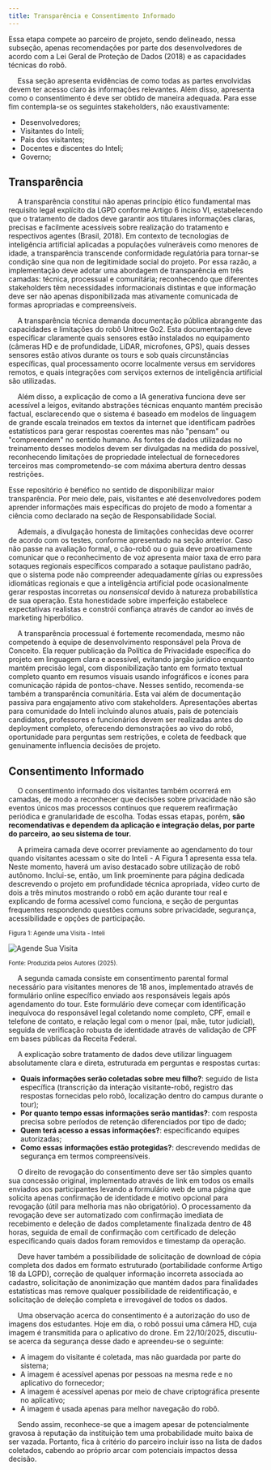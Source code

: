 ```yaml
---
title: Transparência e Consentimento Informado
---
```


<Callout title="Aviso" type="warning">
  Essa etapa compete ao parceiro de projeto, sendo delineado, nessa subseção, apenas recomendações por parte dos desenvolvedores de acordo com a Lei Geral de Proteção de Dados (2018) e as capacidades técnicas do robô.
</Callout>

&emsp; Essa seção apresenta evidências de como todas as partes envolvidas devem ter acesso claro às informações relevantes. Além disso, apresenta como o consentimento é deve ser obtido de maneira adequada. Para esse fim contempla-se os seguintes stakeholders, não exaustivamente:
- Desenvolvedores;
- Visitantes do Inteli;
- Pais dos visitantes;
- Docentes e discentes do Inteli;
- Governo;

## Transparência

&emsp; A transparência constitui não apenas princípio ético fundamental mas requisito legal explícito da LGPD conforme Artigo 6 inciso VI, estabelecendo que o tratamento de dados deve garantir aos titulares informações claras, precisas e facilmente acessíveis sobre realização do tratamento e respectivos agentes (Brasil, 2018). Em contexto de tecnologias de inteligência artificial aplicadas a populações vulneráveis como menores de idade, a transparência transcende conformidade regulatória para tornar-se condição sine qua non de legitimidade social do projeto. Por essa razão, a implementação deve adotar uma abordagem de transparência em três camadas: técnica, processual e comunitária; reconhecendo que diferentes stakeholders têm necessidades informacionais distintas e que informação deve ser não apenas disponibilizada mas ativamente comunicada de formas apropriadas e compreensíveis.

&emsp; A transparência técnica demanda documentação pública abrangente das capacidades e limitações do robô Unitree Go2. Esta documentação deve especificar claramente quais sensores estão instalados no equipamento (câmeras HD e de profundidade, LiDAR, microfones, GPS), quais desses sensores estão ativos durante os tours e sob quais circunstâncias específicas, qual processamento ocorre localmente versus em servidores remotos, e quais integrações com serviços externos de inteligência artificial são utilizadas. 

&emsp; Além disso, a explicação de como a IA generativa funciona deve ser acessível a leigos, evitando abstrações técnicas enquanto mantém precisão factual, esclarecendo que o sistema é baseado em modelos de linguagem de grande escala treinados em textos da internet que identificam padrões estatísticos para gerar respostas coerentes mas não "pensam" ou "compreendem" no sentido humano. As fontes de dados utilizadas no treinamento desses modelos devem ser divulgadas na medida do possível, reconhecendo limitações de propriedade intelectual de fornecedores terceiros mas comprometendo-se com máxima abertura dentro dessas restrições. 

<Callout title="Dica" type="tip">
  Esse repositório é benéfico no sentido de disponibilizar maior transparência. Por meio dele, pais, visitantes e até desenvolvedores podem aprender informações mais específicas do projeto de modo a fomentar a ciência como declarado na seção de Responsabilidade Social.
</Callout>

&emsp; Ademais, a divulgação honesta de limitações conhecidas deve ocorrer de acordo com os testes, conforme apresentado na seção anterior. Caso não passe na avaliação formal, o cão-robô ou o guia deve proativamente comunicar que o reconhecimento de voz apresenta maior taxa de erro para sotaques regionais específicos comparado a sotaque paulistano padrão, que o sistema pode não compreender adequadamente gírias ou expressões idiomáticas regionais e que a inteligência artificial pode ocasionalmente gerar respostas incorretas ou _nonsensical_ devido à natureza probabilística de sua operação. Esta honestidade sobre imperfeição estabelece expectativas realistas e constrói confiança através de candor ao invés de marketing hiperbólico.

&emsp; A transparência processual é fortemente recomendada, mesmo não competendo à equipe de desenvolvimento responsável pela Prova de Conceito. Ela requer publicação da Política de Privacidade específica do projeto em linguagem clara e acessível, evitando jargão jurídico enquanto mantém precisão legal, com disponibilização tanto em formato textual completo quanto em resumos visuais usando infográficos e ícones para comunicação rápida de pontos-chave. Nesses sentido, recomenda-se também a transparência comunitária. Esta vai além de documentação passiva para engajamento ativo com stakeholders. Apresentações abertas para comunidade do Inteli incluindo alunos atuais, pais de potenciais candidatos, professores e funcionários devem ser realizadas antes do deployment completo, oferecendo demonstrações ao vivo do robô, oportunidade para perguntas sem restrições, e coleta de feedback que genuinamente influencia decisões de projeto.

## Consentimento Informado

&emsp; O consentimento informado dos visitantes também ocorrerá em camadas, de modo a reconhecer que decisões sobre privacidade não são eventos únicos mas processos contínuos que requerem reafirmação periódica e granularidade de escolha. Todas essas etapas, porém, **são recomendativas e dependem da aplicação e integração delas, por parte do parceiro, ao seu sistema de tour.**

&emsp; A primeira camada deve ocorrer previamente ao agendamento do tour quando visitantes acessam o site do Inteli - A Figura 1 apresenta essa tela. Neste momento, haverá um aviso destacado sobre utilização de robô autônomo. Inclui-se, então, um link proeminente para página dedicada descrevendo o projeto em profundidade técnica apropriada, vídeo curto de dois a três minutos mostrando o robô em ação durante tour real e explicando de forma acessível como funciona, e seção de perguntas frequentes respondendo questões comuns sobre privacidade, segurança, acessibilidade e opções de participação.

<div style={{textAlign: 'center'}}>
<sup>Figura 1: Agende uma Visita - Inteli</sup>
</div>

![Agende Sua Visita](/agende-uma-visita.png)

<div style={{textAlign: 'center'}}>
<sub style={{textAlign: 'center'}}>Fonte: Produzida pelos Autores (2025). </sub>
</div>

&emsp; A segunda camada consiste em consentimento parental formal necessário para visitantes menores de 18 anos, implementado através de formulário online específico enviado aos responsáveis legais após agendamento do tour. Este formulário deve começar com identificação inequívoca do responsável legal coletando nome completo, CPF, email e telefone de contato, e relação legal com o menor (pai, mãe, tutor judicial), seguida de verificação robusta de identidade através de validação de CPF em bases públicas da Receita Federal.

&emsp; A explicação sobre tratamento de dados deve utilizar linguagem absolutamente clara e direta, estruturada em perguntas e respostas curtas:
- **Quais informações serão coletadas sobre meu filho?**: seguido de lista específica (transcrição da interação visitante-robô, registro das respostas fornecidas pelo robô, localização dentro do campus durante o tour);
- **Por quanto tempo essas informações serão mantidas?**: com resposta precisa sobre períodos de retenção diferenciados por tipo de dado; 
- **Quem terá acesso a essas informações?**: especificando equipes autorizadas; 
- **Como essas informações estão protegidas?**: descrevendo medidas de segurança em termos compreensíveis.

&emsp; O direito de revogação do consentimento deve ser tão simples quanto sua concessão original, implementado através de link em todos os emails enviados aos participantes levando a formulário web de uma página que solicita apenas confirmação de identidade e motivo opcional para revogação (útil para melhoria mas não obrigatório). O processamento da revogação deve ser automatizado com confirmação imediata de recebimento e deleção de dados completamente finalizada dentro de 48 horas, seguida de email de confirmação com certificado de deleção especificando quais dados foram removidos e timestamp da operação. 

&emsp; Deve haver também a possibilidade de solicitação de download de cópia completa dos dados em formato estruturado (portabilidade conforme Artigo 18 da LGPD), correção de qualquer informação incorreta associada ao cadastro, solicitação de anonimização que mantém dados para finalidades estatísticas mas remove qualquer possibilidade de reidentificação, e solicitação de deleção completa e irrevogável de todos os dados.

&emsp; Uma observação acerca do consentimento é a autorização do uso de imagens dos estudantes. Hoje em dia, o robô possui uma câmera HD, cuja imagem é transmitida para o aplicativo do drone. Em 22/10/2025, discutiu-se acerca da segurança desse dado e apreendeu-se o seguinte:
- A imagem do visitante é coletada, mas não guardada por parte do sistema;
- A imagem é acessível apenas por pessoas na mesma rede e no aplicativo do fornecedor;
- A imagem é acessível apenas por meio de chave criptográfica presente no aplicativo;
- A imagem é usada apenas para melhor navegação do robô.

&emsp; Sendo assim, reconhece-se que a imagem apesar de potencialmente gravosa à reputação da instituição tem uma probabilidade muito baixa de ser vazada. Portanto, fica à critério do parceiro incluir isso na lista de dados coletados, cabendo ao próprio arcar com potenciais impactos dessa decisão.


